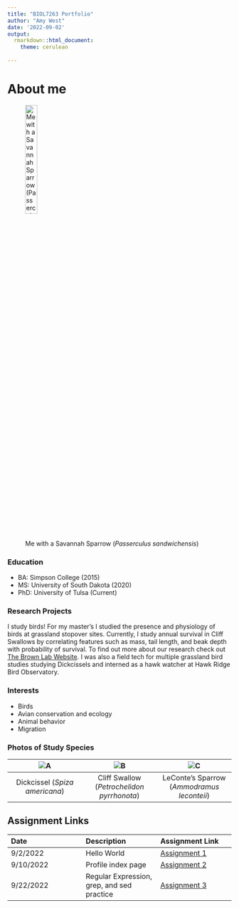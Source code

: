 ```yaml
---
title: "BIOL7263 Portfolio"
author: "Amy West"
date: '2022-09-02'
output: 
  rmarkdown::html_document:
    theme: cerulean 
  
---
```


# **About me**

![Me with a Savannah Sparrow (*Passerculus sandwichensis*)](Images/IMG_0636 2.jpg){width=25%}

### **Education**

- BA: Simpson College (2015)
- MS: University of South Dakota (2020)
- PhD: University of Tulsa (Current)

### **Research Projects**
I study birds! For my master's I studied the presence and physiology of birds at grassland stopover sites.  Currently, I study annual survival in Cliff Swallows by correlating features such as mass, tail length, and beak depth with probability of survival. To find out more about our research check out [The Brown Lab Website](https://www.cliffswallow.org). I was also a field tech for multiple grassland bird studies studying Dickcissels and interned as a hawk watcher at Hawk Ridge Bird Observatory.

### **Interests**

- Birds
- Avian conservation and ecology
- Animal behavior
- Migration

### **Photos of Study Species**


| ![A](Images/DSCN6619.jpg) |   ![B](Images/DSCN9293.JPG) | ![C](Images/DSCN0391.jpg)
|:---:|:---:|:---:
| Dickcissel (*Spiza americana*) | Cliff Swallow (*Petrochelidon pyrrhonota*)  | LeConte's Sparrow (*Ammodramus leconteii*)


## **Assignment Links**

| Date | Description | Assignment Link
| :--- | :--- | :---
| 9/2/2022 | Hello World | [Assignment 1](assignments/Assignment_1.html)
| 9/10/2022 | Profile index page | [Assignment 2](index.html)
| 9/22/2022 | Regular Expression, grep, and sed practice | [Assignment 3](assignments/assignment_3/Assignment_3.html)




